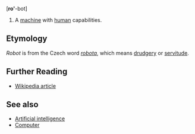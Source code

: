 [<b>ro'</b>-bot]

# A [[machine]] with [[human]] capabilities.

==Etymology==

''Robot'' is from the Czech word ''[[robota]]'', which means [[drudgery]] or [[servitude]].

==Further Reading==
* [[w:robot|Wikipedia article]]

==See also==
* [[Artificial intelligence]]
* [[Computer]]